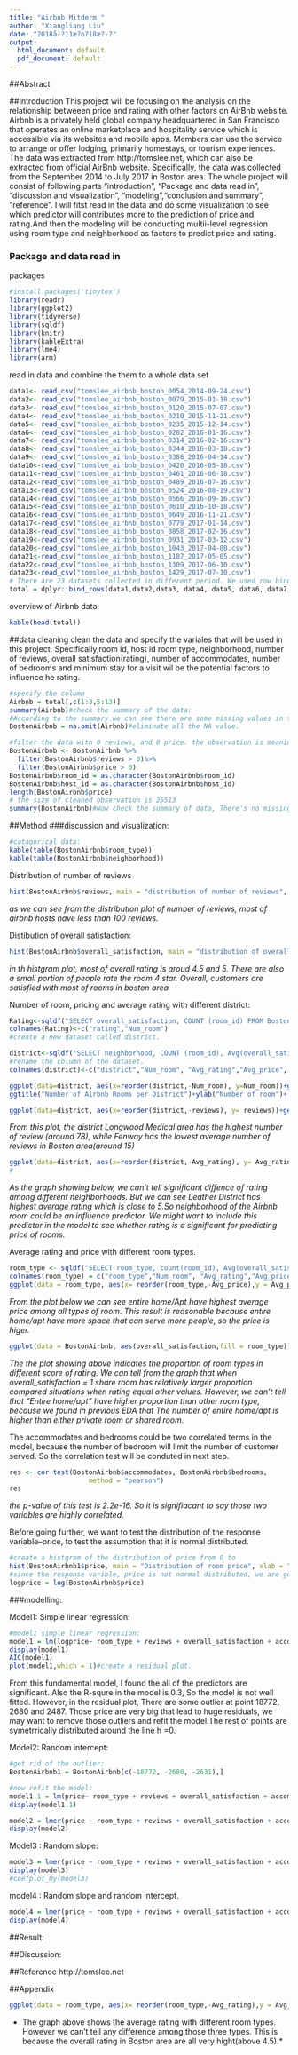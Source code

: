 ```yaml
---
title: "Airbnb Mitderm "
author: "Xiangliang Liu"
date: "2018å¹?11æ?o?18æ?-?"
output:
  html_document: default
  pdf_document: default
---
```

##Abstract

##Introduction
This project will be focusing on the analysis on the relationship betweeen price and rating with other factors on AirBnb website. Airbnb is a privately held global company headquartered in San Francisco that operates an online marketplace and hospitality service which is accessible via its websites and mobile apps. Members can use the service to arrange or offer lodging, primarily homestays, or tourism experiences. The data was extracted from http://tomslee.net, which can also be extracted from official AirBnb website. Specifically, the data was collected from the September 2014 to July 2017 in Boston area. The whole project will consist of following parts "introduction", "Package and data read in", "discussion and visualization", "modeling","conclusion and summary", "reference". I will fitst read in the data and do some visualization to see which predictor will contributes more to the prediction of price and rating.And then the modeling will be conducting multii-level regression using room type and neighborhood as factors to predict price and rating.




### Package and data read in

packages
```r
#install.packages('tinytex')
library(readr)
library(ggplot2)
library(tidyverse)
library(sqldf)
library(knitr)
library(kableExtra)
library(lme4)
library(arm)
```
read in data and combine the them to a whole data set
```r
data1<- read_csv("tomslee_airbnb_boston_0054_2014-09-24.csv")
data2<- read_csv("tomslee_airbnb_boston_0079_2015-01-18.csv")
data3<- read_csv("tomslee_airbnb_boston_0120_2015-07-07.csv")
data4<- read_csv("tomslee_airbnb_boston_0210_2015-11-21.csv")
data5<- read_csv("tomslee_airbnb_boston_0235_2015-12-14.csv")
data6<- read_csv("tomslee_airbnb_boston_0282_2016-01-16.csv")
data7<- read_csv("tomslee_airbnb_boston_0314_2016-02-16.csv")
data8<- read_csv("tomslee_airbnb_boston_0344_2016-03-18.csv")
data9<- read_csv("tomslee_airbnb_boston_0386_2016-04-14.csv")
data10<-read_csv("tomslee_airbnb_boston_0420_2016-05-18.csv")
data11<-read_csv("tomslee_airbnb_boston_0461_2016-06-18.csv")
data12<-read_csv("tomslee_airbnb_boston_0489_2016-07-16.csv")
data13<-read_csv("tomslee_airbnb_boston_0524_2016-08-19.csv")
data14<-read_csv("tomslee_airbnb_boston_0566_2016-09-16.csv")
data15<-read_csv("tomslee_airbnb_boston_0610_2016-10-18.csv")
data16<-read_csv("tomslee_airbnb_boston_0649_2016-11-21.csv")
data17<-read_csv("tomslee_airbnb_boston_0779_2017-01-14.csv")
data18<-read_csv("tomslee_airbnb_boston_0858_2017-02-16.csv")
data19<-read_csv("tomslee_airbnb_boston_0931_2017-03-12.csv")
data20<-read_csv("tomslee_airbnb_boston_1043_2017-04-08.csv")
data21<-read_csv("tomslee_airbnb_boston_1187_2017-05-05.csv")
data22<-read_csv("tomslee_airbnb_boston_1309_2017-06-10.csv")
data23<-read_csv("tomslee_airbnb_boston_1429_2017-07-10.csv")
# There are 23 datasets collected in different period. We used row bind to join all the datasets together. 
total = dplyr::bind_rows(data1,data2,data3, data4, data5, data6, data7, data8, data9,data10,data11, data12, data13, data14, data15, data16,data17, data18, data19,data20, data21,data22, data23)
```

overview of Airbnb data:
```r
kable(head(total))
```

##data cleaning
clean the data and specify the variales that will be used in this project.
Specifically,room id, host id room type, neighborhood, number of reviews, overall satisfaction(rating), number of accommodates, number of bedrooms and minimum stay for a visit wil be the potential factors to influence he rating.
```r
#specify the column
Airbnb = total[,c(1:3,5:13)]
summary(Airbnb)#check the summary of the data:
#According to the summary we can see there are some missing values in the column of host_id, overvall_statisfaction, accommodates, bedrooms and minstay.
BostonAirbnb = na.omit(Airbnb)#eliminate all the NA value.
```


```r
#filter the data with 0 reviews, and 0 price. the observation is meaningless if it has 0 value in number of reviews and price
BostonAirbnb <- BostonAirbnb %>%
  filter(BostonAirbnb$reviews > 0)%>%
  filter(BostonAirbnb$price > 0)
BostonAirbnb$room_id = as.character(BostonAirbnb$room_id)
BostonAirbnb$host_id = as.character(BostonAirbnb$host_id)
length(BostonAirbnb$price)
# the size of cleaned observation is 25513
summary(BostonAirbnb)#Now check the summary of data, There's no missing value in the data and the range of data is reasonable.
```

##Method
###discussion and visualization:
```r
#catagorical data:
kable(table(BostonAirbnb$room_type))
kable(table(BostonAirbnb$neighborhood))
```

Distribution of number of reviews
```r
hist(BostonAirbnb$reviews, main = "distribution of number of reviews", xlab = "number of review")
```
*as we can see from the distribution plot of number of reviews, most of airbnb hosts have less than 100 reviews.*

Distibution of overall satisfaction:
```r
hist(BostonAirbnb$overall_satisfaction, main = "distribution of overall satisfaction", xlab = "overall_satisfaction")
```
*in th histgram plot, most of overall rating is aroud 4.5 and 5. There are also a small portion of people rate the room 4 star. Overall, customers are satisfied with most of rooms in boston area*


Number of room, pricing and average rating with different district:
```r
Rating<-sqldf("SELECT overall_satisfaction, COUNT (room_id) FROM BostonAirbnb Group by 1")
colnames(Rating)<-c("rating","Num_room")
#create a new dataset called district.

district<-sqldf("SELECT neighborhood, COUNT (room_id), Avg(overall_satisfaction),avg(price),avg(reviews), Avg(longitude), Avg(latitude) FROM BostonAirbnb Group by 1")
#rename the column of the dataset.
colnames(district)<-c("district","Num_room", "Avg_rating","Avg_price", "reviews","lon", "lat")

ggplot(data=district, aes(x=reorder(district,-Num_room), y=Num_room))+geom_bar(stat = "identity", fill = "sky blue")+
ggtitle("Number of Airbnb Rooms per District")+ylab("Number of room")+ theme(axis.text.x = element_text(angle = 45, hjust = 1))
```

```r
ggplot(data=district, aes(x=reorder(district,-reviews), y= reviews))+geom_bar(stat = "identity", fill = "sky blue") + ggtitle("Average number of reviews per District")+ylab("Average nmber of reviews") + theme(axis.text.x = element_text(angle = 45, hjust = 1))
```
*From this plot, the district Longwood Medical area has the highest number of review (around 78), while Fenway has the lowest average number of reviews in Boston area(around 15)*
```r
ggplot(data=district, aes(x=reorder(district,-Avg_rating), y= Avg_rating))+geom_bar(stat = "identity", fill = "sky blue") + ggtitle("Average rating of Airbnb Rooms per District")+ylab("Average rating of room") + theme(axis.text.x = element_text(angle = 45, hjust = 1))
#
```
*As the graph showing below, we can't tell significant diffence of rating among different neighborhoods. But we can see Leather District has highest average rating which is close to 5.So neighborhood of the Airbnb room could be an influence predictor. We might want to include this predictor in the model to see whether rating is a significant for predicting price of rooms.*

Average rating and price with different room types.
```r
room_type <- sqldf("SELECT room_type, count(room_id), Avg(overall_satisfaction), avg(price) FROM BostonAirbnb Group by 1")
colnames(room_type) = c("room_type","Num_room", "Avg_rating","Avg_price")
ggplot(data = room_type, aes(x= reorder(room_type,-Avg_price),y = Avg_price)) + geom_bar(stat = "identity", fill = "sky blue") + ggtitle("Average price with different room types") + ylab("average price") + theme(axis.text.x = element_text(angle = 45, hjust = 1))
```
*From the plot below we can see entire home/Apt have highest average price among all types of room. This result is reasonable because entire home/apt have more space that can serve more people, so the price is higer.*
```r
ggplot(data = BostonAirbnb, aes(overall_satisfaction,fill = room_type)) + geom_bar(position  = "fill") + ggtitle("Average rating with different room types") + ylab("Percentage") + theme(axis.text.x = element_text(angle = 90, hjust = 1))
```
*The the plot showing above indicates the proportion of room types in different score of rating. We can tell from the graph that when overall_satisfaction = 1 share room has relatively larger proportion compared situations when rating equal other values. However, we can't tell that "Entire home/apt" have higher proportion than other room type, because we found in previous EDA that The number of entire home/apt is higher than either private room or shared room.*






The accommodates and bedrooms could be two correlated terms in the model, because the number of bedroom will limit the number of customer served. So the correlation test will be conduted in next step.

```r
res <- cor.test(BostonAirbnb$accommodates, BostonAirbnb$bedrooms, 
                    method = "pearson")
res
```
*the p-value of this test is 2.2e-16. So it is signifiacant to say those two variables are highly correlated.*

Before going further, we want to test the distribution of the response variable--price, to test the assumption that it is normal distributed.
```r
#create a histgram of the distribution of price from 0 to 
hist(BostonAirbnb1$price, main = "Distribution of room price", xlab = "Price",xlim = c(0,700))
#since the response varible, price is not normal distributed, we are going to do some transformation on this variable.
logprice = log(BostonAirbnb$price)
```


###modelling:

Model1: Simple linear regression:
```r
#model1 simple linear regression:
model1 = lm(logprice~ room_type + reviews + overall_satisfaction + accommodates + bedrooms + minstay + factor(neighborhood)-1, data = BostonAirbnb) #We add "-1" to the regression formula to remove the constant term.
display(model1)
AIC(model1)
plot(model1,which = 1)#create a residual plot.
```
From this fundamental model, I found the all of the predictors are significant. Also the R-squre in the model is 0.3, So the model is not well fitted. However, in the residual plot, There are some outlier at point 18772, 2680 and 2487. Those price are very big that lead to huge residuals, we may want to remove those outliers and refit the model.The rest of points are symetrrically distributed around the line h =0.

Model2: Random intercept:
```r

#get rid of the outlier:
BostonAirbnb1 = BostonAirbnb[c(-18772, -2680, -2631),]

#now refit the model:
model1.1 = lm(price~ room_type + reviews + overall_satisfaction + accommodates + bedrooms + minstay + factor(neighborhood)-1, data = BostonAirbnb1)
display(model1.1)

model2 = lmer(price ~ room_type + reviews + overall_satisfaction + accommodates + bedrooms + (1|neighborhood), data = BostonAirbnb1)
display(model2)

```

Model3 : Random slope:
```r
model3 = lmer(price ~ room_type + reviews + overall_satisfaction + accommodates + bedrooms + (0+ reviews|neighborhood), data = BostonAirbnb1)
display(model3)
#coefplot_my(model3)

```
model4 : Random slope and random intercept.
```r
model4 = lmer(price ~ room_type + reviews + overall_satisfaction + accommodates + bedrooms + (1+ reviews|neighborhood), data = BostonAirbnb1)
display(model4)
```
##Result:



##Discussion:


##Reference
http://tomslee.net

##Appendix
```r
ggplot(data = room_type, aes(x= reorder(room_type,-Avg_rating),y = Avg_rating)) + geom_bar(stat = "identity", fill = "sky blue") + ggtitle("Average rating with different room types") + ylab("average rating") + theme(axis.text.x = element_text(angle = 45, hjust = 1))
```
* The graph above shows the average rating with different room types. However we can't tell any difference among those three types. This is because the overall rating in Boston area are all very hight(above 4.5).*
